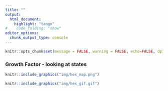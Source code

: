 ```yaml
---
title: ""
output:
  html_document:
    highlight: "tango"
#    code_folding: "show"
editor_options: 
  chunk_output_type: console
---
```



```r
knitr::opts_chunk$set(message = FALSE, warning = FALSE, echo=FALSE, dpi = 300)
```

### Growth Factor - looking at states 

```r
knitr::include_graphics("img/hex_map.png")
```


```r
knitr::include_graphics("img/hex_gif.gif")
```




```r
```






